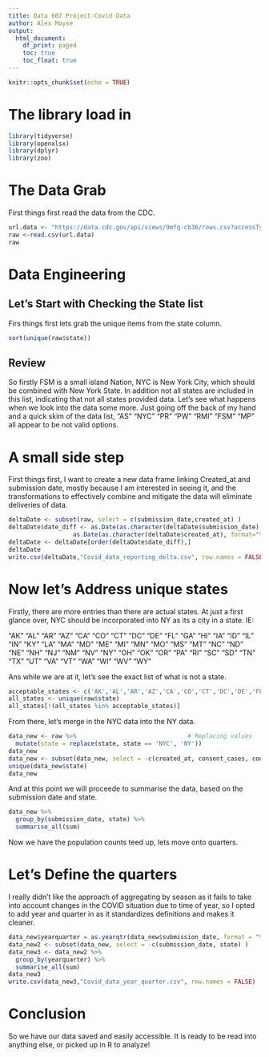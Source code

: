 ```yaml
---
title: Data 607 Project-Covid Data
author: Alex Moyse
output: 
  html_document:
    df_print: paged
    toc: true
    toc_float: true
---
```


```r
knitr::opts_chunk$set(echo = TRUE)
```


<H1>The library load in </H1>

```r
library(tidyverse)
library(openxlsx)
library(dplyr)
library(zoo)
```


<H1> The Data Grab </H1>

First things first read the data from the CDC. 

```r
url.data <- "https://data.cdc.gov/api/views/9mfq-cb36/rows.csv?accessType=DOWNLOAD"
raw <-read.csv(url.data)
raw
```

<H1> Data Engineering </H1>

<H2> Let's Start with Checking the State list </H2>

Firs things first lets grab the unique items from the state column. 

```r
sort(unique(raw$state))

```

<H2> Review </H2>

So firstly FSM is a small island Nation, NYC is New York City, which should be combined with New York State. In addition not all states are included in this list, indicating that not all states provided data. Let's see what happens when we look into the data some more. Just going off the back of my hand and a quick skim of the data list, "AS" "NYC" "PR"  "PW"  "RMI" "FSM" "MP" all appear to be not valid options. 

<H1> A small side step </H1>


First things first, I want to create a new data frame linking Created_at and submission date, mostly because I am interested in seeing it, and the transformations to effectively combine and mitigate the data will eliminate deliveries of data. 

```r
deltaDate <- subset(raw, select = c(submission_date,created_at) )
deltaDate$date_diff <- as.Date(as.character(deltaDate$submission_date), format="%m/%d/%Y")-
                  as.Date(as.character(deltaDate$created_at), format="%m/%d/%Y %H:%M:%S")
deltaDate <- deltaDate[order(deltaDate$date_diff),]
deltaDate
write.csv(deltaDate,"Covid_data_reporting_delta.csv", row.names = FALSE)
```

<H1> Now let's Address unique states </H1>

Firstly, there are more entries than there are actual states. At just a first glance over, NYC should be incorporated into NY as its a city in a state. IE:

 "AK"  "AL"  "AR"   "AZ"  "CA"  "CO"  "CT"  "DC"  "DE"  "FL" "GA"   "HI"  "IA"  "ID"  "IL"  "IN" "KY"  "LA"  "MA"  "MD"  "ME" "MI"  "MN"  "MO"  "MS"  "MT"  "NC"  "ND"  "NE"  "NH"  "NJ"  "NM"  "NV"  "NY" "OH"  "OK"  "OR"  "PA"  "RI"   "SC"  "SD" "TN"  "TX"  "UT"  "VA"   "VT"  "WA"  "WI"  "WV"  "WY" 

Ans while we are at it, let's see the exact list of what is not a state. 

```r
acceptable_states <- c('AK','AL','AR','AZ','CA','CO','CT','DC','DE','FL','GA','HI','IA','ID','IL','IN','KY','KS','LA','MA','MD','ME','MI','MN','MO','MS','MT','NC','ND','NE','NH','NJ','NM','NV','NY','OH','OK','OR','PA','RI','SC','SD','TN','TX','UT','VA','VT','WA','WI','WV','WY')
all_states <- unique(raw$state)
all_states[!(all_states %in% acceptable_states)]
```

From there, let's merge in the NYC data into the NY data. 


```r
data_new <- raw %>%                               # Replacing values
  mutate(state = replace(state, state == 'NYC', 'NY'))
data_new
data_new <- subset(data_new, select = -c(created_at, consent_cases, consent_deaths) )
unique(data_new$state)
data_new


```

And at this point we will proceede to summarise the data, based on the submission date and state. 

```r
data_new %>%
  group_by(submission_date, state) %>%
  summarise_all(sum)
```
Now we have the population counts teed up, lets move onto quarters. 

<H1> Let's Define the quarters </H1>

I really didn't like the approach of aggregating by season as it fails to take into account changes in the COVID situation due to time of year, so I opted to add year and quarter in as it standardizes definitions and makes it cleaner.


```r
data_new$yearquarter = as.yearqtr(data_new$submission_date, format = "%m/%d/%Y")
data_new2 <- subset(data_new, select = -c(submission_date, state) )
data_new3 <- data_new2 %>%
  group_by(yearquarter) %>%
  summarise_all(sum)
data_new3
write.csv(data_new3,"Covid_data_year_quarter.csv", row.names = FALSE)
```

<H1> Conclusion </H1>

So we have our data saved and easily accessible. It is ready to be read into anything else, or picked up in R to analyze!

